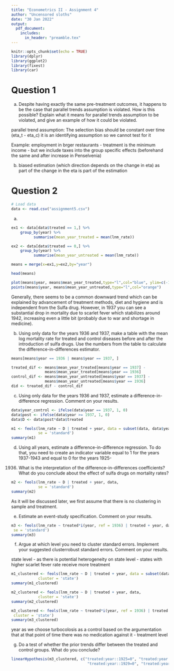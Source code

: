 ```yaml
---
title: "Econometrics II - Assignment 4"
author: "Uncensored sloths"
date: "30 Jan 2022"
output:
  pdf_document:
    includes:
      in_header: "preamble.tex"
---
```

```r
knitr::opts_chunk$set(echo = TRUE)
library(dplyr)
library(ggplot2)
library(fixest)
library(car)
```

# Question 1

a) Despite having exactly the same pre-treatment outcomes, it happens to be the case that parallel trends assumption is violated. How is this possible? Explain what it means for parallel trends assumption to be violated, and give an example of how it could be violated.

parallel trend assumption: The selection bias should be constant over time (eta_t - eta_c)
it is an identifying assumption so we cannot test for it

Example: employment in brger restaurants - treatment is the minimum income - but we include taxes into the group specific effects (beforehand the same and after increase in Penselvenia)

b) biased estimation (which direction depends on the change in eta) as part of the change in the eta is part of the estimation

# Question 2 

```r
# Load data
data <- read.csv("assignment5.csv")
```

a) 

```r
ex1 <- data[data$treated == 1,] %>%
	group_by(year) %>%
	      summarise(mean_year_treated = mean(lnm_rate))

ex2 <- data[data$treated == 0,] %>%
	group_by(year) %>%
	      summarise(mean_year_untreated = mean(lnm_rate))

means = merge(x=ex1,y=ex2,by="year")

head(means)
```
```r
plot(means$year, means$mean_year_treated,type="l",col="blue", ylim=c(-13,-7))
points(means$year, means$mean_year_untreated,type="l",col="orange")

```

Generally, there seems to be a common downward trend which can be explained by advancement of treatment methods, diet and hygiene and is independent from the Sulfa drug. However, in 1937 you can see a substantial drop in mortality due to scarlet fever which stabilizes around 1942, increasing even a little bit (probably due to war and shortage in medicine).

b) Using only data for the years 1936 and 1937, make a table with the mean log mortality rate
for treated and control diseases before and after the introduction of sulfa drugs. Use the
numbers from the table to calculate the difference-in-differences estimator.

```r
means[means$year == 1936 | means$year == 1937, ]
```
```r
treated_dif <- means$mean_year_treated[means$year == 1937] - 
               means$mean_year_treated[means$year == 1936]
control_dif <- means$mean_year_untreated[means$year == 1937] - 
               means$mean_year_untreated[means$year == 1936]
did <- treated_dif - control_dif
```

c) Using only data for the years 1936 and 1937, estimate a difference-in-difference regression.
Comment on your results.

```r
data$year_control <- ifelse(data$year == 1937, 1, 0)
data$post <- ifelse(data$year >= 1937, 1, 0)
data$D <- data$post*data$treated
```

```r
m1 <- feols(lnm_rate ~ D | treated + year, data = subset(data, data$year == 1936| data$year == 1937),
            se = 'standard')
summary(m1)
```
d) Using all years, estimate a difference-in-difference regression. To do that, you need to create
an indicator variable equal to 1 for the years 1937-1943 and equal to 0 for the years 1925-
1936. What is the interpretation of the difference-in-differences coefficients? What do you
conclude about the effect of sulfa drugs on mortality rates?

```r
m2 <- feols(lnm_rate ~ D | treated + year, data,
            se = 'standard')
summary(m2)
```

As it will be discussed later, we first assume that there is no clustering in sample and treatment.

e) Estimate an event-study specification. Comment on your results.

```r
m3 <- feols(lnm_rate ~ treated*i(year, ref = 1936) | treated + year, data,
 se = 'standard')
summary(m3)
```


f) Argue at which level you need to cluster standard errors. Implement your suggested clusterrobust standard errors. Comment on your results.

state level - as there is potential heterogeneity on state level - states with higher scarlet fever rate receive more treatment

```r
m1_clustered <- feols(lnm_rate ~ D | treated + year, data = subset(data, data$year == 1936| data$year == 1937),
            cluster = 'state')
summary(m1_clustered)
```

```r
m2_clustered <- feols(lnm_rate ~ D | treated + year, data,
            cluster = 'state')
summary(m2_clustered)
```

```r
m3_clustered <- feols(lnm_rate ~ treated*i(year, ref = 1936) | treated + year, data,
 cluster = 'state')
summary(m3_clustered)
```

year as we choose turbocolosis as a control based on the argumentation that at that point of time there was no medication against it - treatment level

g) Do a test of whether the prior trends differ between the treated and control groups. What
do you conclude?

```r
linearHypothesis(m3_clustered, c("treated:year::1925=0", "treated:year::1926=0", "treated:year::1927=0", "treated:year::1928=0", 
                                  "treated:year::1929=0", "treated:year::1930=0", "treated:year::1931=0", "treated:year::1932=0", "treated:year::1933=0", "treated:year::1934=0", "treated:year::1935=0"))
```
